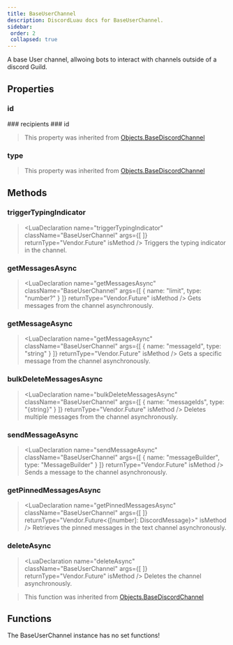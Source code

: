 ```yaml
---
title: BaseUserChannel
description: DiscordLuau docs for BaseUserChannel.
sidebar:
 order: 2
 collapsed: true
---
```

[//]: # (This file was automatically compiled through the Generator luau code under this repository)
[//]: # (if you want to edit the documentation of discord-luau, please write changes)
[//]: # (to the discord-luau repository itself, we extract the comments from discord-luau and translate)
[//]: # (them into markdown files that Nextra can interpret!)

[//]: # (----- DOCUMENT IMPORTS ----- )


[//]: # (----- DOCUMENT DESCRIPTION ----- )

A base User channel, allwoing bots to interact with channels outside of a discord Guild.

[//]: # (----- DOCUMENT PROPERTIES ----- )

## Properties

### id

<LuaProperty name="BaseUserChannel.id" type="string" />
### recipients

<LuaProperty name="BaseUserChannel.recipients" type="{ Objects.DiscordUser }" />
### id

<LuaProperty name="BaseUserChannel.id" type="string" />

> This property was inherited from [Objects.BaseDiscordChannel](Objects.BaseDiscordChannel)
### type

<LuaProperty name="BaseUserChannel.type" type="number" />

> This property was inherited from [Objects.BaseDiscordChannel](Objects.BaseDiscordChannel)

[//]: # (----- DOCUMENT METHODS ----- )

## Methods

### triggerTypingIndicator

> <LuaDeclaration name="triggerTypingIndicator" className="BaseUserChannel" args={[  ]} returnType="Vendor.Future" isMethod />
Triggers the typing indicator in the channel.
### getMessagesAsync

> <LuaDeclaration name="getMessagesAsync" className="BaseUserChannel" args={[ { name: "limit", type: "number?" } ]} returnType="Vendor.Future" isMethod />
Gets messages from the channel asynchronously.
### getMessageAsync

> <LuaDeclaration name="getMessageAsync" className="BaseUserChannel" args={[ { name: "messageId", type: "string" } ]} returnType="Vendor.Future" isMethod />
Gets a specific message from the channel asynchronously.
### bulkDeleteMessagesAsync

> <LuaDeclaration name="bulkDeleteMessagesAsync" className="BaseUserChannel" args={[ { name: "messageIds", type: "{string}" } ]} returnType="Vendor.Future" isMethod />
Deletes multiple messages from the channel asynchronously.
### sendMessageAsync

> <LuaDeclaration name="sendMessageAsync" className="BaseUserChannel" args={[ { name: "messageBuilder", type: "MessageBuilder" } ]} returnType="Vendor.Future" isMethod />
Sends a message to the channel asynchronously.
### getPinnedMessagesAsync

> <LuaDeclaration name="getPinnedMessagesAsync" className="BaseUserChannel" args={[  ]} returnType="Vendor.Future<{[number]: DiscordMessage}>" isMethod />
Retrieves the pinned messages in the text channel asynchronously.
### deleteAsync

> <LuaDeclaration name="deleteAsync" className="BaseUserChannel" args={[  ]} returnType="Vendor.Future" isMethod />
Deletes the channel asynchronously.

> This function was inherited from [Objects.BaseDiscordChannel](Objects.BaseDiscordChannel)

[//]: # (----- DOCUMENT FUNCTIONS ----- )

## Functions

The BaseUserChannel instance has no set functions!

